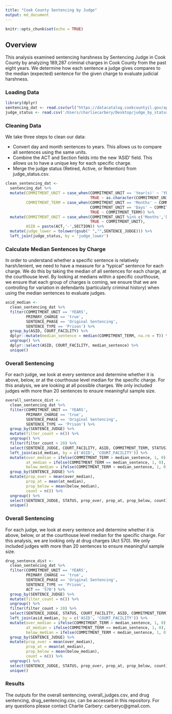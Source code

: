 ```yaml
---
title: "Cook County Sentencing by Judge"
output: md_document
---
```


```r
knitr::opts_chunk$set(echo = TRUE)
```

## Overview

This analysis examined sentencing harshness by Sentencing Judge in Cook County by analyzing 189,287 criminal charges in Cook County from the past eight years. We determine how each sentence a judge gives compares to the median (expected) sentence for the given charge to evaluate judicial harshness.

### Loading Data

```r
library(dplyr)
sentencing_dat <- read.csv(url("https://datacatalog.cookcountyil.gov/api/views/tg8v-tm6u/rows.csv?accessType=DOWNLOAD"))
judge_status <- read.csv('/Users/charliecarbery/Desktop/judge_by_status.csv')
```

### Cleaning Data

We take three steps to clean our data:

* Convert day and month sentences to years. This allows us to compare all sentences using the same units.
* Combine the ACT and Section fields into the new 'ASID' field. This allows us to have a unique key for each specific charge.
* Merge the judge status (Retired, Active, or Retention) from judge_status.csv.

```r
clean_sentencing_dat <- 
  sentencing_dat %>%
  mutate(COMMITMENT_UNIT = case_when(COMMITMENT_UNIT == 'Year(s)' ~ 'YEARS',
                                     TRUE ~ as.character(COMMITMENT_UNIT)),
         COMMITMENT_TERM = case_when(COMMITMENT_UNIT == 'Months' ~ COMMITMENT_TERM/12.0,
                                     COMMITMENT_UNIT == 'Days' ~ COMMITMENT_TERM/365.0,
                                     TRUE ~ COMMITMENT_TERM)) %>%
  mutate(COMMITMENT_UNIT = case_when(COMMITMENT_UNIT %in% c('Months','Days') ~ 'YEARS',
                                     TRUE ~ COMMITMENT_UNIT),
         ASID = paste(ACT,'-',SECTION)) %>%
  mutate(judge_lower = tolower(gsub(" ","",SENTENCE_JUDGE))) %>%
  left_join(judge_status, by = 'judge_lower')
```

### Calculate Median Sentences by Charge

In order to understand whether a specific sentence is relatively harsh/lenient, we need to have a measure for a "typical" sentence for each charge. We do this by taking the median of all sentences for each charge, at the courthouse level. By looking at medians within a specific courthouse, we ensure that each group of charges is coming, we ensure that we are controlling for variation in defendants (particularly criminal history) when using the median sentences to evaluate judges.

```r
asid_median <- 
  clean_sentencing_dat %>%
  filter(COMMITMENT_UNIT == 'YEARS',
         PRIMARY_CHARGE == 'true',
         SENTENCE_PHASE == 'Original Sentencing',
         SENTENCE_TYPE == 'Prison') %>%
  group_by(ASID, COURT_FACILITY) %>%
  dplyr::mutate(median_sentence = median(COMMITMENT_TERM, na.rm = T)) %>%
  ungroup() %>%
  dplyr::select(ASID, COURT_FACILITY, median_sentence) %>%
  unique()
```

### Overall Sentencing

For each judge, we look at every sentence and determine whether it is above, below, or at the courthouse level median for the specific charge. For this analysis, we are looking at all possible charges. We only included judges with more than 20 sentences to ensure meaningful sample size.


```r
overall_sentence_dist <- 
  clean_sentencing_dat %>%
  filter(COMMITMENT_UNIT == 'YEARS',
         PRIMARY_CHARGE == 'true',
         SENTENCE_PHASE == 'Original Sentencing',
         SENTENCE_TYPE == 'Prison') %>%
  group_by(SENTENCE_JUDGE) %>%
  mutate(filter_count = n()) %>%
  ungroup() %>%
  filter(filter_count > 20) %>%
  select(SENTENCE_JUDGE, COURT_FACILITY, ASID, COMMITMENT_TERM, STATUS) %>%
  left_join(asid_median, by = c('ASID', 'COURT_FACILITY')) %>%
  mutate(over_median = ifelse(COMMITMENT_TERM > median_sentence, 1, 0),
         at_median = ifelse(COMMITMENT_TERM == median_sentence, 1, 0),
         below_median = ifelse(COMMITMENT_TERM < median_sentence, 1, 0)) %>%
  group_by(SENTENCE_JUDGE) %>%
  mutate(prop_over = mean(over_median),
         prop_at = mean(at_median),
         prop_below = mean(below_median),
         count = n()) %>%
  ungroup() %>%
  select(SENTENCE_JUDGE, STATUS, prop_over, prop_at, prop_below, count) %>%
  unique()
```

### Overall Sentencing

For each judge, we look at every sentence and determine whether it is above, below, or at the courthouse level median for the specific charge. For this analysis, we are looking only at drug charges (Act 570). We only included judges with more than 20 sentences to ensure meaningful sample size.

```r
drug_sentence_dist <- 
  clean_sentencing_dat %>%
  filter(COMMITMENT_UNIT == 'YEARS',
         PRIMARY_CHARGE == 'true',
         SENTENCE_PHASE == 'Original Sentencing',
         SENTENCE_TYPE == 'Prison',
         ACT == '570') %>%
  group_by(SENTENCE_JUDGE) %>%
  mutate(filter_count = n()) %>%
  ungroup() %>%
  filter(filter_count > 20) %>%
  select(SENTENCE_JUDGE, STATUS, COURT_FACILITY, ASID, COMMITMENT_TERM) %>%
  left_join(asid_median, by = c('ASID', 'COURT_FACILITY')) %>%
  mutate(over_median = ifelse(COMMITMENT_TERM > median_sentence, 1, 0),
         at_median = ifelse(COMMITMENT_TERM == median_sentence, 1, 0),
         below_median = ifelse(COMMITMENT_TERM < median_sentence, 1, 0)) %>%
  group_by(SENTENCE_JUDGE) %>%
  mutate(prop_over = mean(over_median),
         prop_at = mean(at_median),
         prop_below = mean(below_median),
         count = n()) %>%
  ungroup() %>%
  select(SENTENCE_JUDGE, STATUS, prop_over, prop_at, prop_below, count) %>%
  unique()
```

### Results

The outputs for the overall sentencing, overall_judges.csv, and drug sentencing, drug_sentencing.csv, can be accessed in this repository. For any questions please contact Charlie Carbery: carberyc@gmail.com.



